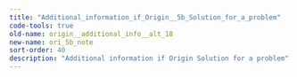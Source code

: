 ```yaml
---
title: "Additional_information_if_Origin__5b_Solution_for_a_problem"
code-tools: true
old-name: origin__additional_info__alt_18
new-name: ori_5b_note
sort-order: 40
description: "Additional information if Origin Solution for a problem"
---
```

